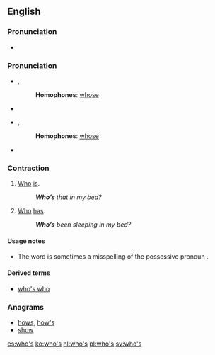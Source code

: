 ==English==

===Pronunciation===
* {{audio|en-us-who's.ogg|Audio (US)}}

===Pronunciation===
* {{enPR|ho͞oz}}, {{IPA|/huːz/}}
*: '''Homophones''': [[whose]]
* {{rhymes|uːz}}
* {{enPR|hwo͞oz}}, {{IPA|/ʍuːz/}}
*: '''Homophones''': [[whose]]
* {{rhymes|uːz}}

===Contraction===
{{en-cont}}

# [[who|Who]] [[is]].
#: '''''Who’s''' that in my bed?''
# [[who|Who]] [[has]].
#: '''''Who’s''' been sleeping in my bed?''

====Usage notes====
* The word {{term|who's|lang=en}} is sometimes a misspelling of the possessive pronoun {{term|whose|lang=en}}.

====Derived terms====
* [[who's who]]

===Anagrams===
* [[hows#English|hows]], [[how's#English|how's]]
* [[show#English|show]]

[[es:who's]]
[[ko:who's]]
[[nl:who's]]
[[pl:who's]]
[[sv:who's]]